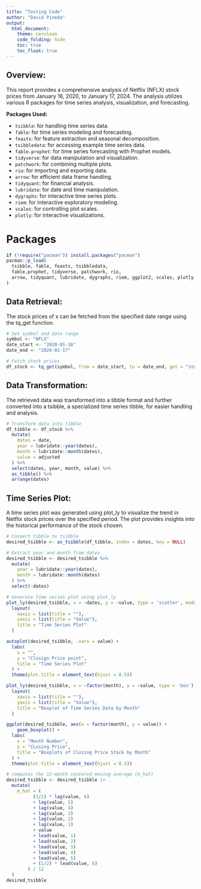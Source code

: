 ```yaml
---
title: "Testing Code"
author: "David Pineda"
output: 
  html_document:
    theme: cerulean
    code_folding: hide
    toc: true
    toc_float: true
---
```



## Overview:
This report provides a comprehensive analysis of Netflix (NFLX) stock prices from January 16, 2020, to January 17, 2024. The analysis utilizes various R packages for time series analysis, visualization, and forecasting.

**Packages Used:**

- `tsibble`: for handling time series data.
- `fable`: for time series modeling and forecasting.
- `feasts`: for feature extraction and seasonal decomposition.
- `tsibbledata`: for accessing example time series data.
- `fable.prophet`: for time series forecasting with Prophet models.
- `tidyverse`: for data manipulation and visualization.
- `patchwork`: for combining multiple plots.
- `rio`: for importing and exporting data.
- `arrow`: for efficient data frame handling.
- `tidyquant`: for financial analysis.
- `lubridate`: for date and time manipulation.
- `dygraphs`: for interactive time series plots.
- `riem`: for interactive exploratory modeling.
- `scales`: for controlling plot scales.
- `plotly`: for interactive visualizations.





# Packages

```r
if (!require("pacman")) install.packages("pacman")
pacman::p_load(
  tsibble, fable, feasts, tsibbledata,
  fable.prophet, tidyverse, patchwork, rio,
  arrow, tidyquant, lubridate, dygraphs, riem, ggplot2, scales, plotly
)
```

## Data Retrieval:
The stock prices of x can be fetched from the specified date range using the tq_get function.

```r
# Set symbol and date range
symbol <- "NFLX"
date_start <- "2020-01-16"
date_end <- "2024-01-17"

# Fetch stock prices
df_stock <- tq_get(symbol, from = date_start, to = date_end, get = "stock.prices")
```


## Data Transformation:
The retrieved data was transformed into a tibble format and further converted into a tsibble, a specialized time series tibble, for easier handling and analysis.

```r
# Transform data into tibble
df_tibble <- df_stock %>%
  mutate(
    dates = date, 
    year = lubridate::year(dates),
    month = lubridate::month(dates),
    value = adjusted
  ) %>%
  select(dates, year, month, value) %>%
  as_tibble() %>% 
  arrange(dates)
```

## Time Series Plot:
A time series plot was generated using plot_ly to visualize the trend in Netflix stock prices over the specified period. The plot provides insights into the historical performance of the stock chosen.

```r
# Convert tibble to tsibble
desired_tsibble <- as_tsibble(df_tibble, index = dates, key = NULL)

# Extract year and month from dates
desired_tsibble <- desired_tsibble %>%
  mutate(
    year = lubridate::year(dates),
    month = lubridate::month(dates)
  ) %>%
  select(-dates)
```



```r
# Generate time series plot using plot_ly
plot_ly(desired_tsibble, x = ~dates, y = ~value, type = 'scatter', mode = 'lines') %>%
  layout(
    xaxis = list(title = ""),
    yaxis = list(title = "Value"),
    title = "Time Series Plot"
  )
```



```r
autoplot(desired_tsibble, .vars = value) +  
  labs(
    x = "",
    y = "Closign Price point",
    title = "Time Series Plot"
  ) +
  theme(plot.title = element_text(hjust = 0.5))

```






```r
plot_ly(desired_tsibble, x = ~factor(month), y = ~value, type = 'box') %>%
  layout(
    xaxis = list(title = ""),
    yaxis = list(title = "Value"),
    title = "Boxplot of Time Series Data by Month"
  )
```



```r
ggplot(desired_tsibble, aes(x = factor(month), y = value)) +
    geom_boxplot() +
  labs(
    x = "Month Number",
    y = "CLosing Price",
    title = "Boxplots of Closing Price Stock by Month"
  ) +
  theme(plot.title = element_text(hjust = 0.5))
```




```r
# computes the 12-month centered moving average (m_hat)
desired_tsibble <- desired_tsibble |> 
  mutate(
    m_hat = (
          (1/2) * lag(value, 6)
          + lag(value, 5)
          + lag(value, 4)
          + lag(value, 3)
          + lag(value, 2)
          + lag(value, 1)
          + value
          + lead(value, 1)
          + lead(value, 2)
          + lead(value, 3)
          + lead(value, 4)
          + lead(value, 5)
          + (1/2) * lead(value, 6)
        ) / 12
  )
desired_tsibble
```




